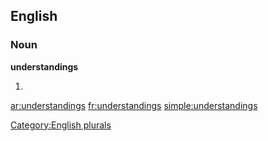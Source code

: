 
==English==

===Noun===
'''understandings'''

# {{plural of|[[understanding]]}}

[[Category:English plurals]]

[[ar:understandings]]
[[fr:understandings]]
[[simple:understandings]]